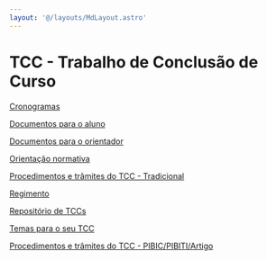 ```yaml
---
layout: '@/layouts/MdLayout.astro'
---
```






TCC - Trabalho de Conclusão de Curso
====================================









[Cronogramas](/cpt/documentos/tcc/cronogramas)


[Documentos para o aluno](/cpt/documentos/tcc/modelos)


[Documentos para o orientador](/cpt/documentos/tcc/documentos-para-o-orientador)


[Orientação normativa](/cpt/documentos/tcc/tcc_orientacao_normativa_2016.pdf/view)


[Procedimentos e trâmites do TCC - Tradicional](/cpt/documentos/tcc/fluxograma_tcc.png/view)


[Regimento](/cpt/documentos/tcc/regimento.pdf/view)


[Repositório de TCCs](https://ud10.arapiraca.ufal.br/repositorio/publicacoes/?curso_id__id=8&campus_id__id=1&polo_id__id=1&tipo_id__id=&ano_pub=)


[Temas para o seu TCC](/cpt/documentos/tcc/temas-para-o-seu-tcc)


[Procedimentos e trâmites do TCC - PIBIC/PIBITI/Artigo](/cpt/documentos/tcc/procedimentos-e-tramites-do-tcc-pibic-pibiti-artigo)









